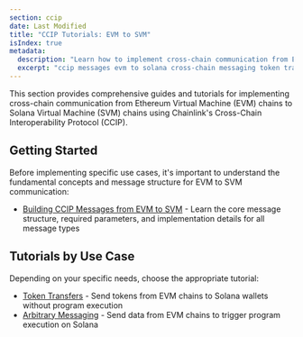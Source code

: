```yaml
---
section: ccip
date: Last Modified
title: "CCIP Tutorials: EVM to SVM"
isIndex: true
metadata:
  description: "Learn how to implement cross-chain communication from Ethereum to Solana using Chainlink CCIP. Tutorials cover token transfers, arbitrary messaging, and programmatic token transfers with detailed implementation guides."
  excerpt: "ccip messages evm to solana cross-chain messaging token transfers solana integration blockchain interoperability programmatic token transfers"
---
```



This section provides comprehensive guides and tutorials for implementing cross-chain communication from Ethereum Virtual Machine (EVM) chains to Solana Virtual Machine (SVM) chains using Chainlink's Cross-Chain Interoperability Protocol (CCIP).

## Getting Started

Before implementing specific use cases, it's important to understand the fundamental concepts and message structure for EVM to SVM communication:

- [Building CCIP Messages from EVM to SVM](/ccip/tutorials/svm/destination/build-messages) - Learn the core message structure, required parameters, and implementation details for all message types

## Tutorials by Use Case

Depending on your specific needs, choose the appropriate tutorial:

- [Token Transfers](/ccip/tutorials/svm/destination/token-transfers) - Send tokens from EVM chains to Solana wallets without program execution
- [Arbitrary Messaging](/ccip/tutorials/svm/destination/arbitrary-messaging) - Send data from EVM chains to trigger program execution on Solana
